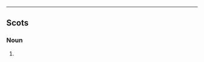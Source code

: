 {{en-pl}}

----

==Scots==

===Noun===
{{sco-pl}}

# {{South Scots}} {{plural of|[[kye#Etymology 2|kye]]|lang=Scots}}